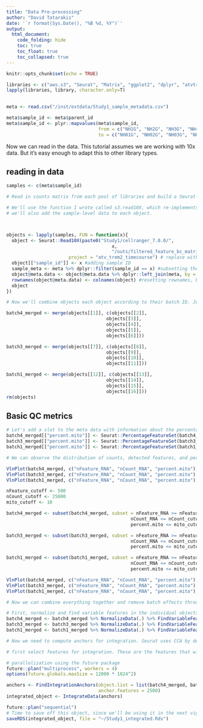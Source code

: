 ```yaml
---
title: "Data Pre-processing"
author: "David Tatarakis"
date: '`r format(Sys.Date(), "%B %d, %Y")`'
output:
  html_document:
    code_folding: hide
    toc: true
    toc_float: true
    toc_collapsed: true
---
```


```r
knitr::opts_chunk$set(echo = TRUE)
```



```r
libraries <- c("aws.s3", "Seurat", "Matrix", "ggplot2", "dplyr", "atvtrem2Combined")
lapply(libraries, library, character.only=T)
  

meta <- read.csv("/inst/extdata/Study1_sample_metadata.csv")

meta$sample_id <- meta$parent_id
meta$sample_id <- plyr::mapvalues(meta$sample_id, 
                                  from = c("NH1G", "NH2G", "NH3G", "NH4G", "NH5G"),
                                  to = c("NH01G", "NH02G", "NH03G", "NH04G", "NH05G"))
```

Now we can read in the data. This tutorial assumes we are working with 10x data. But it's easy enough to adapt this to other library types.

## reading in data
```r

samples <- c(meta$sample_id)

# Read in counts matrix from each pool of libraries and build a Seurat object

# We'll use the function I wrote called s3.read10X, which re-implements the read10x function from Seurat, but works from an S3 bucket.
# we'll also add the sample-level data to each object.



objects <- lapply(samples, FUN = function(x){
  object <- Seurat::Read10X(paste0("Study1/cellranger_7.0.0/",
                                       x, 
                                       "/outs/filtered_feature_bc_matrix"),
                       project = "atv_trem2_timecourse") # replace with your own experiment name
  object[["sample_id"]] <- x #adding sample ID
  sample_meta <- meta %>% dplyr::filter(sample_id == x) #subsetting the meta data
  object@meta.data <- object@meta.data %>% dplyr::left_join(meta, by = "sample_id") #adding sample-level metadata
  rownames(object@meta.data) <- colnames(object) #resetting rownames, because they get dropped
  object
})

```

```r
# Now we'll combine objects each object according to their batch ID. Just combine all objects from each batch.

batch4_merged <- merge(objects[[1]], c(objects[[2]],
                                     objects[[3]],
                                     objects[[4]],
                                     objects[[5]],
                                     objects[[6]]))

batch3_merged <- merge(objects[[7]], c(objects[[8]],
                                     objects[[9]],
                                     objects[[10]],
                                     objects[[11]]))

batch1_merged <- merge(objects[[12]], c(objects[[13]],
                                     objects[[14]],
                                     objects[[15]],
                                     objects[[16]]))
rm(objects)
```

## Basic QC metrics
```r
# Let's add a slot to the meta data with information about the percentage of mitochondrial counts detected. Low quality cells often have high %mitochondrial reads. This is especially true in single-nucleus data!
batch4_merged[["percent.mito"]] <- Seurat::PercentageFeatureSet(batch4_merged, pattern = "^mt-")
batch3_merged[["percent.mito"]] <- Seurat::PercentageFeatureSet(batch3_merged, pattern = "^mt-")
batch1_merged[["percent.mito"]] <- Seurat::PercentageFeatureSet(batch1_merged, pattern = "^mt-")

# We can observe the distribution of counts, detected features, and percentage mitochondrial counts across all cells in each object. While we're using the filtered matrix from Cell Ranger, sometimes low quality cells slip through. 

VlnPlot(batch4_merged, c("nFeature_RNA", "nCount_RNA", "percent.mito"), pt.size = 0)
VlnPlot(batch3_merged, c("nFeature_RNA", "nCount_RNA", "percent.mito"), pt.size = 0)
VlnPlot(batch1_merged, c("nFeature_RNA", "nCount_RNA", "percent.mito"), pt.size = 0)
```

```r

nFeature_cutoff <- 500
nCount_cutoff <- 25000
mito_cutoff <- 10

batch4_merged <- subset(batch4_merged, subset = nFeature_RNA >= nFeature_cutoff & 
                                              nCount_RNA <= nCount_cutoff &
                                              percent.mito <= mito_cutoff)

batch3_merged <- subset(batch3_merged, subset = nFeature_RNA >= nFeature_cutoff & 
                                              nCount_RNA <= nCount_cutoff &
                                              percent.mito <= mito_cutoff)

batch1_merged <- subset(batch1_merged, subset = nFeature_RNA >= nFeature_cutoff & 
                                              nCount_RNA <= nCount_cutoff &
                                              percent.mito <= mito_cutoff)

```

```r
VlnPlot(batch4_merged, c("nFeature_RNA", "nCount_RNA", "percent.mito"), pt.size = 0)
VlnPlot(batch3_merged, c("nFeature_RNA", "nCount_RNA", "percent.mito"), pt.size = 0)
VlnPlot(batch1_merged, c("nFeature_RNA", "nCount_RNA", "percent.mito"), pt.size = 0)
```

```r
# Now we can combine everything together and remove batch effects through integration.

# First, normalize and find variable features in the individual objects
batch4_merged <- batch4_merged %>% NormalizeData(.) %>% FindVariableFeatures(.)
batch3_merged <- batch3_merged %>% NormalizeData(.) %>% FindVariableFeatures(.)
batch1_merged <- batch1_merged %>% NormalizeData(.) %>% FindVariableFeatures(.)

# Now we need to compute anchors for integration. Seurat uses CCA by default.

# first select features for integration. These are the features that will be used for integration as well as included in the integrated (imputed) assay slot. (defaults to 2000, but we can up this if desired)

# parallelization using the future package
future::plan("multiprocess", workers = 4)
options(future.globals.maxSize = 12000 * 1024^2)

anchors <- FindIntegrationAnchors(object.list = list(batch4_merged, batch3_merged, batch1_merged), 
                                  anchor.features = 2500)
integrated_object <- IntegrateData(anchors)

future::plan("sequential")
# Time to save off this object, since we'll be using it in the next vignette.
saveRDS(integrated_object, file = "~/Study1_integrated.Rds")
```



